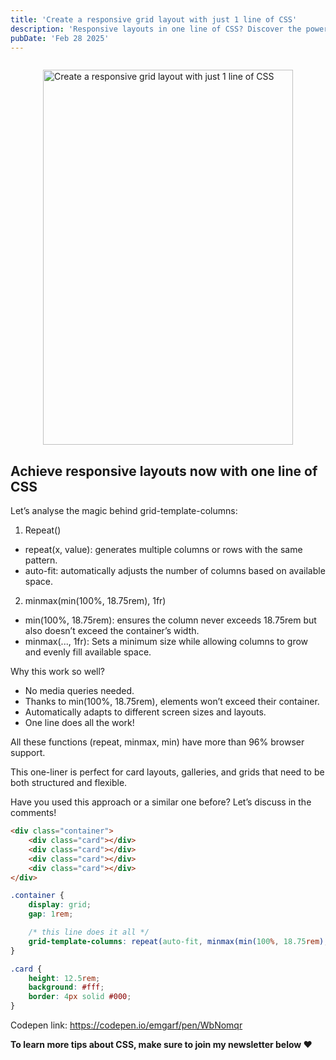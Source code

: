 ```yaml
---
title: 'Create a responsive grid layout with just 1 line of CSS'
description: 'Responsive layouts in one line of CSS? Discover the power of flexible, media-query-free design for seamless adaptation to any screen.'
pubDate: 'Feb 28 2025'
---
```



<Image
	src="/short/02-2025/one-liner-responsive-layout.gif"
	alt="Create a responsive grid layout with just 1 line of CSS"
	width="400"
	height="600"
	style="margin: 2em auto 1em auto; display: block; border: 4px solid var(--border)"
/>

## Achieve responsive layouts now with one line of CSS

Let’s analyse the magic behind grid-template-columns:

1. Repeat()

- repeat(x, value): generates multiple columns or rows with the same pattern.
- auto-fit: automatically adjusts the number of columns based on available space.

2. minmax(min(100%, 18.75rem), 1fr)

- min(100%, 18.75rem): ensures the column never exceeds 18.75rem but also doesn’t exceed the container’s width.
- minmax(..., 1fr): Sets a minimum size while allowing columns to grow and evenly fill available space.

Why this work so well?

- No media queries needed.
- Thanks to min(100%, 18.75rem), elements won’t exceed their container.
- Automatically adapts to different screen sizes and layouts.
- One line does all the work!

All these functions (repeat, minmax, min) have more than 96% browser support.

This one-liner is perfect for card layouts, galleries, and grids that need to be both structured and flexible.

Have you used this approach or a similar one before?
Let’s discuss in the comments!

```html
<div class="container">
	<div class="card"></div>
	<div class="card"></div>
	<div class="card"></div>
	<div class="card"></div>
</div>
```

```css
.container {
	display: grid;
	gap: 1rem;

	/* this line does it all */
	grid-template-columns: repeat(auto-fit, minmax(min(100%, 18.75rem), 1fr));
}

.card {
	height: 12.5rem;
	background: #fff;
	border: 4px solid #000;
}
```

Codepen link: https://codepen.io/emgarf/pen/WbNomqr

**To learn more tips about CSS, make sure to join my newsletter below ❤️**
